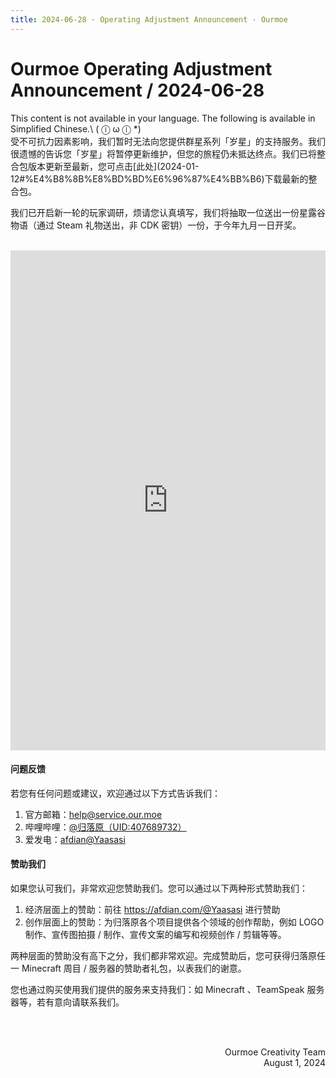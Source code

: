 ```yaml
---
title: 2024-06-28 · Operating Adjustment Announcement · Ourmoe
---
```




# Ourmoe Operating Adjustment Announcement / 2024-06-28

<Callout type="error" emoji="️🚫">
  This content is not available in your language. The following is available in Simplified Chinese.\
   ( ⓛ ω ⓛ &#42;)
</Callout>

<br/>
受不可抗力因素影响，我们暂时无法向您提供群星系列「岁星」的支持服务。我们很遗憾的告诉您「岁星」将暂停更新维护，但您的旅程仍未抵达终点。我们已将整合包版本更新至最新，您可点击[此处](2024-01-12#%E4%B8%8B%E8%BD%BD%E6%96%87%E4%BB%B6)下载最新的整合包。

我们已开启新一轮的玩家调研，烦请您认真填写，我们将抽取一位送出一份星露谷物语（通过 Steam 礼物送出，非 CDK 密钥）一份，于今年九月一日开奖。

<br />
<embed src="https://losenone.feishu.cn/share/base/form/shrcnzJKdMhEYG70gNJRkLXcnNe" align="center" width="100%" height="800" />


#### 问题反馈

若您有任何问题或建议，欢迎通过以下方式告诉我们：

1. 官方邮箱：help@service.our.moe
2. 哔哩哔哩：[@归落原（UID:407689732）](https://space.bilibili.com/407689732)
3. 爱发电：[afdian@Yaasasi](https://afdian.com/@Yaasasi)


#### 赞助我们

如果您认可我们，非常欢迎您赞助我们。您可以通过以下两种形式赞助我们：

1. 经济层面上的赞助：前往 https://afdian.com/@Yaasasi 进行赞助
2. 创作层面上的赞助：为归落原各个项目提供各个领域的创作帮助，例如 LOGO 制作、宣传图拍摄 / 制作、宣传文案的编写和视频创作 / 剪辑等等。

两种层面的赞助没有高下之分，我们都非常欢迎。完成赞助后，您可获得归落原任一 Minecraft 周目 / 服务器的赞助者礼包，以表我们的谢意。

您也通过购买使用我们提供的服务来支持我们：如 Minecraft 、TeamSpeak 服务器等，若有意向请联系我们。


<br /><br /><p align="right">Ourmoe Creativity Team<br />August 1, 2024</p>
